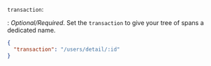 `transaction`: 

: _Optional/Required_. Set the `transaction` to give your tree of spans a dedicated name.

  ```json
  {
    "transaction": "/users/detail/:id"
  }
  ```